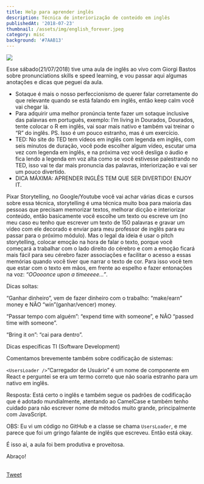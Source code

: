 ```yaml
---
title: Help para aprender inglês
description: Técnica de interiorização de conteúdo em inglês
publishedAt: '2018-07-23'
thumbnail: /assets/img/english_forever.jpeg
category: misc
background: '#7AAB13'
---
```


![](/assets/img/english_forever.jpeg)

Esse sábado(21/07/2018) tive uma aula de inglês ao vivo com Giorgi Bastos sobre pronunciations skills e speed learning, e vou passar aqui algumas anotações e dicas que peguei da aula.

- Sotaque é mais o nosso perfeccionismo de querer falar corretamente do que relevante quando se está falando em inglês, então keep calm você vai chegar lá.
- Para adquirir uma melhor pronúncia tente fazer um sotaque inclusive das palavras em português, exemplo: I’m living in Dourados, Dourados, tente colocar o R em inglês, vai soar mais nativo e também vai treinar o “R” do inglês. PS. Isso é um pouco estranho, mas é um exercício.
- TED: No site do TED tem vídeos em inglês com legenda em inglês, com seis minutos de duração, você pode escolher algum vídeo, escutar uma vez com legenda em inglês, e na próxima vez você desliga o áudio e fica lendo a legenda em voz alta como se você estivesse palestrando no TED, isso vai te dar mais pronuncia das palavras, interiorização e vai ser um pouco divertido.
- DICA MÁXIMA: APRENDER INGLÊS TEM QUE SER DIVERTIDO! ENJOY IT.

Pixar Storytelling, no Google/Youtube você vai achar várias dicas e cursos sobre essa técnica, storytelling é uma técnica muito boa para maioria das pessoas que precisam memorizar textos, melhorar dicção e interiorizar conteúdo, então basicamente você escolhe um texto ou escreve um (no meu caso eu tenho que escrever um texto de 150 palavras e gravar um vídeo com ele decorado e enviar para meu professor de inglês para eu passar para o próximo módulo). Mas o legal da ideia é usar o pitch storytelling, colocar emoção na hora de falar o texto, porque você começará a trabalhar com o lado direito do cérebro e com a emoção ficará mais fácil para seu cérebro fazer associações e facilitar o acesso a essas memórias quando você tiver que narrar o texto de cor. Para isso você tem que estar com o texto em mãos, em frente ao espelho e fazer entonações na voz: _“OOooonce upon a timeeeee…”_.

Dicas soltas:

“Ganhar dinheiro”, vem de fazer dinheiro com o trabalho: “make/earn” money e NÃO “win”(ganhar/vencer) money.

“Passar tempo com alguém”: “expend time with someone”, e NÃO “passed time with someone”.

“Bring it on”: “cai para dentro”.

Dicas específicas TI (Software Development)

Comentamos brevemente também sobre codificação de sistemas:

`<UsersLoader />`“Carregador de Usuário” é um nome de componente em React e perguntei se era um termo correto que não soaria estranho para um nativo em inglês.

Resposta: Está certo o inglês e também segue os padrões de codificação que é adotado mundialmente, atentando ao CamelCase e também tenho cuidado para não escrever nome de métodos muito grande, principalmente com JavaScript.

OBS: Eu vi um código no GitHub e a classe se chama `UsersLoader`, e me parece que foi um gringo falante de inglês que escreveu. Então está okay.

É isso ai, a aula foi bem produtiva e proveitosa.

Abraço!

<section
  style={{
    display: 'flex',
    flexDirection: 'column',
    alignItems: 'center',
    justifyContent: 'center',
  }}
>
  <br />
  <a
    href="https://twitter.com/share?ref_src=twsrc%5Etfw"
    className="twitter-share-button"
    data-show-count="false"
  >
    Tweet
  </a>
</section>

